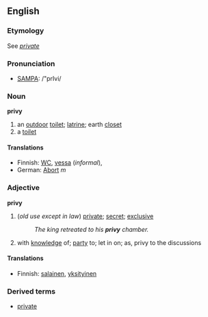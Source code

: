 ==English==
===Etymology===
See ''[[private]]''

===Pronunciation===
*[[Pronunciation guide|SAMPA]]: /"prIvi/

===Noun===
'''privy'''
# an [[outdoor]] [[toilet]]; [[latrine]]; earth [[closet]]
# a [[toilet]]
====Translations====
*Finnish: [[WC]], [[vessa]] (''informal''),
*German: [[Abort]] ''m''

===Adjective===
'''privy'''
#(''old use except in law'') [[private]]; [[secret]]; [[exclusive]]
#:''The king retreated to his '''privy''' chamber.''
# with [[knowledge]] of; [[party]] to; let in on; as, privy to the discussions
====Translations====
*Finnish: [[salainen]], [[yksityinen]]

===Derived terms===
*[[private]]